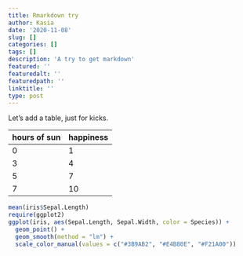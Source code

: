 ```yaml
---
title: Rmarkdown try
author: Kasia
date: '2020-11-08'
slug: []
categories: []
tags: []
description: 'A try to get markdown'
featured: ''
featuredalt: ''
featuredpath: ''
linktitle: ''
type: post
---
```



Let's add a table, just for kicks.

| hours of sun | happiness |
|---|---|
| 0 | 1 |
| 3 | 4 |
| 5 | 7 |
| 7 | 10 |


```r

mean(iris$Sepal.Length)
require(ggplot2)
ggplot(iris, aes(Sepal.Length, Sepal.Width, color = Species)) +
  geom_point() +
  geom_smooth(method = "lm") + 
  scale_color_manual(values = c("#3B9AB2", "#E4B80E", "#F21A00"))

```